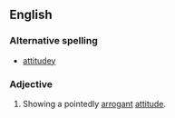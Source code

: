 {{rfv}}
==English==

===Alternative spelling===
*[[attitudey]]

===Adjective===
{{en-adj|-}}
#{{informal}} Showing a pointedly [[arrogant]] [[attitude]].